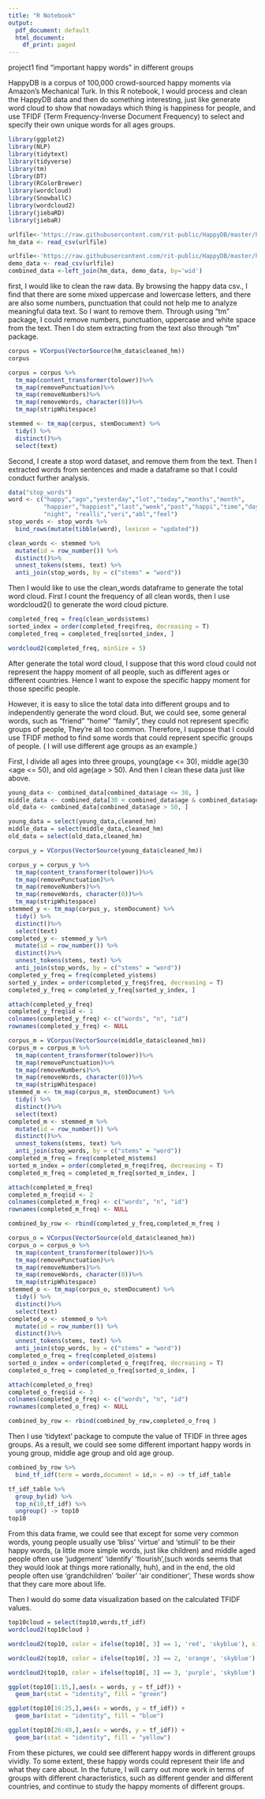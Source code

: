 ```yaml
---
title: "R Notebook"
output:
  pdf_document: default
  html_document:
    df_print: paged
---
```

project1 find "important happy words" in different groups

HappyDB is a corpus of 100,000 crowd-sourced happy moments via Amazon's Mechanical Turk. 
In this R notebook, I would process and clean the HappyDB data and then do something interesting, just like generate word cloud to show that nowadays which thing is happiness for people, and use TFIDF (Term Frequency-Inverse Document Frequency) to select and specify their own unique words for all ages groups.

```r

library(ggplot2)
library(NLP)
library(tidytext)
library(tidyverse)
library(tm)
library(DT)
library(RColorBrewer)
library(wordcloud)
library(SnowballC)
library(wordcloud2)
library(jiebaRD)
library(jiebaR)

urlfile<-'https://raw.githubusercontent.com/rit-public/HappyDB/master/happydb/data/cleaned_hm.csv'
hm_data <- read_csv(urlfile)

urlfile<-'https://raw.githubusercontent.com/rit-public/HappyDB/master/happydb/data/demographic.csv'
demo_data <- read_csv(urlfile)
combined_data <-left_join(hm_data, demo_data, by='wid')

```

first, I would like to clean the raw data. By browsing the happy data csv., I find that there are some mixed uppercase and lowercase letters, and there are also some numbers, punctuation that could not help me to analyze meaningful data text. So I want to remove them. Through using "tm" package, I could remove numbers, punctuation, uppercase and white space from the text. Then I do stem extracting from the text also through "tm" package.
```r
corpus = VCorpus(VectorSource(hm_data$cleaned_hm))
corpus

corpus = corpus %>%
  tm_map(content_transformer(tolower))%>%
  tm_map(removePunctuation)%>%
  tm_map(removeNumbers)%>%
  tm_map(removeWords, character(0))%>%
  tm_map(stripWhitespace)

stemmed <- tm_map(corpus, stemDocument) %>%
  tidy() %>%
  distinct()%>%
  select(text)
```

Second, I create a stop word dataset, and remove them from the text. Then I extracted words from sentences and made a dataframe so that I could conduct further analysis.

```r
data("stop_words")
word <- c("happy","ago","yesterday","lot","today","months","month",
          "happier","happiest","last","week","past","happi","time","day",
          "night", "realli","veri","abl","feel")
stop_words <- stop_words %>%
  bind_rows(mutate(tibble(word), lexicon = "updated"))

clean_words <- stemmed %>%
  mutate(id = row_number()) %>%
  distinct()%>%
  unnest_tokens(stems, text) %>%
  anti_join(stop_words, by = c("stems" = "word"))
```

Then I would like to use the clean_words dataframe to generate the total word cloud. First I count the frequency of all clean words, then I use wordcloud2() to generate the word cloud picture.

```r
completed_freq = freq(clean_words$stems)
sorted_index = order(completed_freq$freq, decreasing = T)
completed_freq = completed_freq[sorted_index, ]

wordcloud2(completed_freq, minSize = 5)
```
After generate the total word cloud, I suppose that this word cloud could not represent the happy moment of all people, such as different ages or different countries. Hence I want to expose the specific happy moment for those specific people.

However, it is easy to slice the total data into different groups and to independently generate the word cloud. But, we could see, some general words, such as "friend" "home" "family", they could not represent specific groups of people, They're all too common.
Therefore, I suppose that I could use TFIDF method to find some words that could represent specific groups of people. ( I will use different age groups as an example.)

First, I divide all ages into three groups, young(age <= 30), middle age(30 <age <= 50), and old age(age > 50). And then I clean these data just like above.

```r
young_data <- combined_data[combined_data$age <= 30, ]
middle_data <- combined_data[30 < combined_data$age & combined_data$age <= 50, ]
old_data <- combined_data[combined_data$age > 50, ]

young_data = select(young_data,cleaned_hm)
middle_data = select(middle_data,cleaned_hm)
old_data = select(old_data,cleaned_hm)

corpus_y = VCorpus(VectorSource(young_data$cleaned_hm))

corpus_y = corpus_y %>%
  tm_map(content_transformer(tolower))%>%
  tm_map(removePunctuation)%>%
  tm_map(removeNumbers)%>%
  tm_map(removeWords, character(0))%>%
  tm_map(stripWhitespace)
stemmed_y <- tm_map(corpus_y, stemDocument) %>%
  tidy() %>%
  distinct()%>%
  select(text)
completed_y <- stemmed_y %>%
  mutate(id = row_number()) %>%
  distinct()%>%
  unnest_tokens(stems, text) %>%
  anti_join(stop_words, by = c("stems" = "word"))
completed_y_freq = freq(completed_y$stems)
sorted_y_index = order(completed_y_freq$freq, decreasing = T)
completed_y_freq = completed_y_freq[sorted_y_index, ]

attach(completed_y_freq)
completed_y_freq$id <- 1
colnames(completed_y_freq) <- c("words", "n", "id")
rownames(completed_y_freq) <- NULL

corpus_m = VCorpus(VectorSource(middle_data$cleaned_hm))
corpus_m = corpus_m %>%
  tm_map(content_transformer(tolower))%>%
  tm_map(removePunctuation)%>%
  tm_map(removeNumbers)%>%
  tm_map(removeWords, character(0))%>%
  tm_map(stripWhitespace)
stemmed_m <- tm_map(corpus_m, stemDocument) %>%
  tidy() %>%
  distinct()%>%
  select(text)
completed_m <- stemmed_m %>%
  mutate(id = row_number()) %>%
  distinct()%>%
  unnest_tokens(stems, text) %>%
  anti_join(stop_words, by = c("stems" = "word"))
completed_m_freq = freq(completed_m$stems)
sorted_m_index = order(completed_m_freq$freq, decreasing = T)
completed_m_freq = completed_m_freq[sorted_m_index, ]

attach(completed_m_freq)
completed_m_freq$id <- 2
colnames(completed_m_freq) <- c("words", "n", "id")
rownames(completed_m_freq) <- NULL

combined_by_row <- rbind(completed_y_freq,completed_m_freq )

corpus_o = VCorpus(VectorSource(old_data$cleaned_hm))
corpus_o = corpus_o %>%
  tm_map(content_transformer(tolower))%>%
  tm_map(removePunctuation)%>%
  tm_map(removeNumbers)%>%
  tm_map(removeWords, character(0))%>%
  tm_map(stripWhitespace)
stemmed_o <- tm_map(corpus_o, stemDocument) %>%
  tidy() %>%
  distinct()%>%
  select(text)
completed_o <- stemmed_o %>%
  mutate(id = row_number()) %>%
  distinct()%>%
  unnest_tokens(stems, text) %>%
  anti_join(stop_words, by = c("stems" = "word"))
completed_o_freq = freq(completed_o$stems)
sorted_o_index = order(completed_o_freq$freq, decreasing = T)
completed_o_freq = completed_o_freq[sorted_o_index, ]

attach(completed_o_freq)
completed_o_freq$id <- 3
colnames(completed_o_freq) <- c("words", "n", "id")
rownames(completed_o_freq) <- NULL

combined_by_row <- rbind(combined_by_row,completed_o_freq )

```

Then I use 'tidytext' package to compute the value of TFIDF in three ages groups. As a result, we could see some different important happy words in young group, middle age group and old age group.

```r
combined_by_row %>%
  bind_tf_idf(term = words,document = id,n = n) -> tf_idf_table

tf_idf_table %>% 
  group_by(id) %>% 
  top_n(10,tf_idf) %>% 
  ungroup() -> top10
top10
```

From this data frame, we could see that except for some very common words, young people usually use 'bliss' 'virtue' and 'stimuli' to be their happy words, (a little more simple words, just like children) and middle aged people often use 'judgement' 'identify' 'flourish',(such words seems that they would look at things more rationally, huh), and in the end, the old people often use 'grandchildren' 'boiler' 'air conditioner', These words show that they care more about life.

Then I would do some data visualization based on the calculated TFIDF values.

```r
top10cloud = select(top10,words,tf_idf)
wordcloud2(top10cloud )
```
```r
wordcloud2(top10, color = ifelse(top10[, 3] == 1, 'red', 'skyblue'), size = 0.5, shape = 'diamond')
```

```r
wordcloud2(top10, color = ifelse(top10[, 3] == 2, 'orange', 'skyblue'), size = 0.5, shape = 'diamond')
```

```r
wordcloud2(top10, color = ifelse(top10[, 3] == 3, 'purple', 'skyblue'), size = 0.5, shape = 'diamond')
```

```r
ggplot(top10[1:15,],aes(x = words, y = tf_idf)) +
  geom_bar(stat = "identity", fill = "green")

ggplot(top10[16:25,],aes(x = words, y = tf_idf)) +
  geom_bar(stat = "identity", fill = "blue")

ggplot(top10[26:40,],aes(x = words, y = tf_idf)) +
  geom_bar(stat = "identity", fill = "yellow")

```
From these pictures, we could see different happy words in different groups vividly. To some extent, these happy words could represent their life and what they care about.
In the future, I will carry out more work in terms of groups with different characteristics, such as different gender and different countries, and continue to study the happy moments of different groups.



